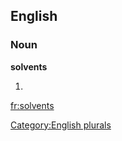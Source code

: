 ==English==

===Noun===
'''solvents'''

# {{plural of|[[solvent]]}}

[[Category:English plurals]]

[[fr:solvents]]